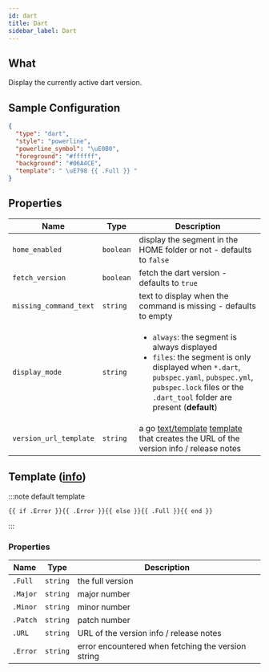 ```yaml
---
id: dart
title: Dart
sidebar_label: Dart
---
```


## What

Display the currently active dart version.

## Sample Configuration

```json
{
  "type": "dart",
  "style": "powerline",
  "powerline_symbol": "\uE0B0",
  "foreground": "#ffffff",
  "background": "#06A4CE",
  "template": " \uE798 {{ .Full }} "
}
```

## Properties

| Name                   | Type      | Description                                                                                                                                                                                                                        |
| ---------------------- | --------- | ---------------------------------------------------------------------------------------------------------------------------------------------------------------------------------------------------------------------------------- |
| `home_enabled`         | `boolean` | display the segment in the HOME folder or not - defaults to `false`                                                                                                                                                                |
| `fetch_version`        | `boolean` | fetch the dart version - defaults to `true`                                                                                                                                                                                        |
| `missing_command_text` | `string`  | text to display when the command is missing - defaults to empty                                                                                                                                                                    |
| `display_mode`         | `string`  | <ul><li>`always`: the segment is always displayed</li><li>`files`: the segment is only displayed when `*.dart`, `pubspec.yaml`, `pubspec.yml`, `pubspec.lock` files or the `.dart_tool` folder are present (**default**)</li></ul> |
| `version_url_template` | `string`  | a go [text/template][go-text-template] [template][templates] that creates the URL of the version info / release notes                                                                                                              |

## Template ([info][templates])

:::note default template

```template
{{ if .Error }}{{ .Error }}{{ else }}{{ .Full }}{{ end }}
```

:::

### Properties

| Name     | Type     | Description                                        |
| -------- | -------- | -------------------------------------------------- |
| `.Full`  | `string` | the full version                                   |
| `.Major` | `string` | major number                                       |
| `.Minor` | `string` | minor number                                       |
| `.Patch` | `string` | patch number                                       |
| `.URL`   | `string` | URL of the version info / release notes            |
| `.Error` | `string` | error encountered when fetching the version string |

[go-text-template]: https://golang.org/pkg/text/template/
[templates]: /docs/configuration/templates
